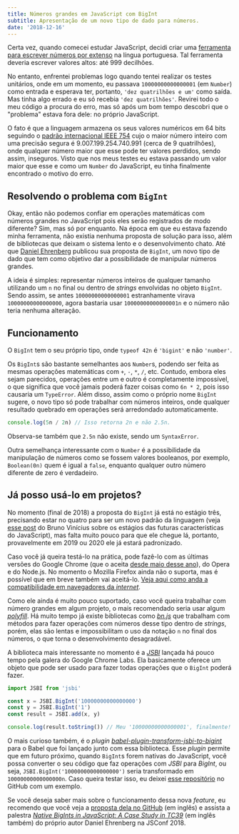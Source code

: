 ```yaml
---
title: Números grandes em JavaScript com BigInt
subtitle: Apresentação de um novo tipo de dado para números.
date: '2018-12-16'
---
```


Certa vez, quando comecei estudar JavaScript, decidi criar uma
[ferramenta para escrever números por extenso](https://github.com/theuves/extenso.js)
na língua portuguesa. Tal ferramenta deveria escrever valores altos: até 999
decilhões.

No entanto, enfrentei problemas logo quando tentei realizar os testes
unitários, onde em um momento, eu passava `10000000000000001` (em `Number`)
como entrada e esperava ter, portanto, `'dez quatrilhões e um'` como saída. Mas
tinha algo errado e eu só recebia `'dez quatrilhões'`. Revirei todo o meu
código a procura do erro, mas só após um bom tempo descobri que o "problema"
estava fora dele: no próprio JavaScript.

O fato é que a linguagem armazena os seus valores numéricos em 64 bits seguindo
o [padrão internacional IEEE 754](https://www.youtube.com/watch?v=PDgT0T0Yodo)
cujo o maior número inteiro com uma precisão segura é 9.007.199.254.740.991
(cerca de 9 quatrilhões), onde qualquer número maior que esse pode ter valores
perdidos, sendo assim, inseguros. Visto que nos meus testes eu estava passando
um valor maior que esse e como um `Number` do JavaScript, eu tinha finalmente
encontrado o motivo do erro.

## Resolvendo o problema com `BigInt`

Okay, então não podemos confiar em operações matemáticas com números grandes
no JavaScript pois eles serão registrados de modo diferente? Sim, mas só por
enquanto. Na época em que eu estava fazendo minha ferramenta, não existia
nenhuma proposta de solução para isso, além de bibliotecas que deixam o sistema
lento e o desenvolvimento chato. Até que
[Daniel Ehrenberg](https://twitter.com/littledan) publicou sua proposta de
`BigInt`, um novo tipo de dado que tem como objetivo dar a possibilidade de
manipular números grandes.

A ideia é simples: representar números inteiros de qualquer tamanho utilizando
um `n` no final ou dentro de *strings* envolvidas no objeto `BigInt`. Sendo
assim, se antes `10000000000000001` estranhamente virava  `10000000000000000`,
agora bastaria usar `10000000000000001n` e o número não teria nenhuma alteração.

##  Funcionamento

O `BigInt` tem o seu próprio tipo, onde `typeof 42n` é `'bigint'` e não
`'number'`. 

Os `BigInt`s são bastante semelhantes aos `Number`s, podendo ser feita as
mesmas operações matemáticas com `+`, `-`, `*`, `/`, etc. Contudo, embora eles
sejam parecidos, operações entre um e outro é completamente impossível, o que
significa que você jamais poderá fazer coisas como `6n * 2`, pois isso causaria
um `TypeError`. Além disso, assim como o próprio nome `BigInt` sugere, o novo
tipo só pode trabalhar com números inteiros, onde qualquer resultado quebrado
em operações será arredondado automaticamente.

```js
console.log(5n / 2n) // Isso retorna 2n e não 2.5n.
```

Observa-se também que `2.5n` não existe, sendo um `SyntaxError`.

Outra  semelhança interessante com o `Number` é a possibilidade da manipulação
de números como se fossem valores booleanos, por exemplo, `Boolean(0n)` quem é
igual a `false`, enquanto qualquer outro número diferente de zero é verdadeiro.

## Já posso usá-lo em projetos?

No momento (final de 2018) a proposta do `BigInt` já está no estágio três,
precisando estar no quatro para ser um novo padrão da linguagem (veja
[esse post](https://medium.com/@brunovincius/processo-de-adi%C3%A7%C3%A3o-de-novas-features-do-js-5c2e086cab8f)
do Bruno Vinícius sobre os estágios das futuras características do JavaScript),
mas falta muito pouco para que ele chegue lá, portanto, provavelmente em 2019
ou 2020 ele já estará padronizado.

Caso você já queira testá-lo na prática, pode fazê-lo com as últimas versões do
Google Chrome (que o aceita
[desde maio desse ano](https://developers.google.com/web/updates/2018/05/nic67)),
do Opera e do Node.js. No momento o Mozilla Firefox ainda não o suporta, mas é
possível que em breve também vai aceitá-lo.
[Veja aqui como anda a compatibilidade em navegadores da *internet*](https://caniuse.com/#feat=bigint).

Como ele ainda é muito pouco suportado, caso você queira trabalhar com número
grandes em algum projeto, o mais recomendado seria usar algum
[*polyfill*](https://pt.stackoverflow.com/questions/194857/o-que-%C3%A9-polyfill).
Há muito tempo já existe bibliotecas como [*bn.js*](https://www.npmjs.com/package/bn.js)
que trabalham com métodos para fazer operações com números desse tipo dentro
de *strings*, porém, elas são lentas e impossibilitam o uso da notação `n` no
final dos números, o que torna o desenvolvimento desagradável.

A biblioteca mais interessante no momento é a
[*JSBI*](https://www.npmjs.com/package/jsbi) lançada há pouco tempo pela galera
do Google Chrome Labs. Ela basicamente oferece um objeto que pode ser usado
para fazer todas operações que o `BigInt` poderá fazer.

```js
import JSBI from 'jsbi'

const x = JSBI.BigInt('10000000000000000')
const y = JSBI.BigInt('1')
const result = JSBI.add(x, y)

console.log(result.toString()) // Meu '10000000000000001', finalmente!
```

O mais curioso também, é o *plugin*
[*babel-plugin-transform-jsbi-to-bigint*](https://www.npmjs.com/package/babel-plugin-transform-jsbi-to-bigint)
para o Babel que foi lançado junto com essa biblioteca. Esse *plugin* permite
que em futuro próximo, quando `BigInt`s forem nativas do JavaScript, você possa
converter o seu código que faz operações com *JSBI* para *BigInt*, ou seja,
`JSBI.BigInt('10000000000000000')` seria transformado em `10000000000000000n`.
Caso queira testar isso, eu deixei
[esse repositório](https://github.com/theuves-demos/jsbi-to-bigint) no GitHub
com um exemplo.

Se você deseja saber mais sobre o funcionamento dessa nova *feature*, eu
recomendo que você veja a
[proposta dela no GitHub](https://github.com/tc39/proposal-bigint) (em inglês)
e assista a palestra
[*Native BigInts in JavaScript: A Case Study in TC39*](https://www.youtube.com/watch?v=RiU5OzMZ7z8)
(em inglês também) do próprio autor Daniel Ehrenberg na JSConf 2018.